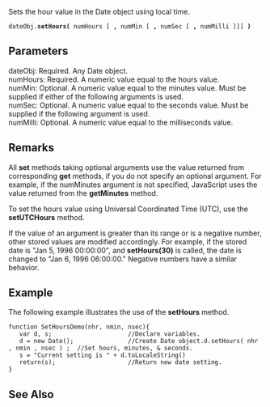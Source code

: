 Sets the hour value in the Date object using local time.

 dateObj.'''setHours(''' numHours [ ''',''' numMin [ ''',''' numSec [ ''',''' numMilli ]]] ''')'''

==Parameters==
; dateObj: Required. Any Date object.
; numHours: Required. A numeric value equal to the hours value.
; numMin: Optional. A numeric value equal to the minutes value. Must be supplied if either of the following arguments is used.
; numSec: Optional. A numeric value equal to the seconds value. Must be supplied if the following argument is used.
; numMilli: Optional. A numeric value equal to the milliseconds value.

==Remarks==
All '''set''' methods taking optional arguments use the value returned from corresponding '''get''' methods, if you do not specify an optional argument. For example, if the numMinutes argument is not specified, JavaScript uses the value returned from the '''getMinutes''' method.

To set the hours value using Universal Coordinated Time (UTC), use the '''setUTCHours''' method.

If the value of an argument is greater than its range or is a negative number, other stored values are modified accordingly. For example, if the stored date is "Jan 5, 1996 00:00:00", and '''setHours(30)''' is called, the date is changed to "Jan 6, 1996 06:00:00." Negative numbers have a similar behavior.


==Example==
The following example illustrates the use of the '''setHours''' method.

 function SetHoursDemo(nhr, nmin, nsec){
    var d, s;                     //Declare variables.
    d = new Date();               //Create Date object.d.setHours( nhr , nmin , nsec ) ;  //Set hours, minutes, &amp; seconds.
    s = "Current setting is " + d.toLocaleString() 
    return(s);                    //Return new date setting.
 }

==See Also==

              

              

              
